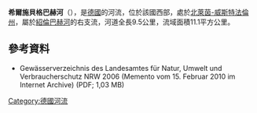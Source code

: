 {{Multiple issues|
{{No footnotes|time=2020-07-16T04:02:00+00:00}}
{{Refimprove|time=2020-07-16T04:02:00+00:00}}
}}
{{Coord|51|27|3.71|N|8|19|28.94|E|display=title}}

'''希爾施貝格巴赫河'''（{{lang-de|Hirschberger Bach}}），是[[德國|德國]]的河流，位於該國西部，處於[[北萊茵-威斯特法倫州|北萊茵-威斯特法倫州]]，屬於[[紹倫巴赫河|紹倫巴赫河]]的右支流，河道全長9.5公里，流域面積11.1平方公里。

==參考資料==
* Gewässerverzeichnis des Landesamtes für Natur, Umwelt und Verbraucherschutz NRW 2006 (Memento vom 15. Februar 2010 im Internet Archive) (PDF; 1,03 MB)

{{Germany-geo-stub}}
[[Category:德國河流|Category:德國河流]]